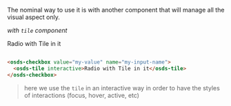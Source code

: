 The nominal way to use it is with another component that will manage all the visual aspect only.

*with `tile` component*

<osds-checkbox value="my-value" name="my-input-name">
  <osds-tile interactive>Radio with Tile in it</osds-tile>
</osds-checkbox>

```html

<osds-checkbox value="my-value" name="my-input-name">
  <osds-tile interactive>Radio with Tile in it</osds-tile>
</osds-checkbox>
```

> here we use the `tile` in an interactive way in order to have the styles of interactions (focus, hover, active, etc)
